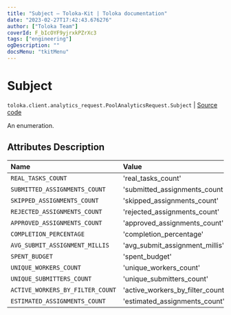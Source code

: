 ```yaml
---
title: "Subject — Toloka-Kit | Toloka documentation"
date: "2023-02-27T17:42:43.676276"
author: ["Toloka Team"]
coverId: F_bIcOYF9yjrxkPZrXc3
tags: ["engineering"]
ogDescription: ""
docsMenu: "tkitMenu"
---
```


# Subject
`toloka.client.analytics_request.PoolAnalyticsRequest.Subject` | [Source code](https://github.com/Toloka/toloka-kit/blob/v1.1.4/src/client/analytics_request.py#L51)

An enumeration.

## Attributes Description

| Name | Value | Description |
| :------| :-----------| :----------| 
`REAL_TASKS_COUNT`|'real_tasks_count'|
`SUBMITTED_ASSIGNMENTS_COUNT`|'submitted_assignments_count'|
`SKIPPED_ASSIGNMENTS_COUNT`|'skipped_assignments_count'|
`REJECTED_ASSIGNMENTS_COUNT`|'rejected_assignments_count'|
`APPROVED_ASSIGNMENTS_COUNT`|'approved_assignments_count'|
`COMPLETION_PERCENTAGE`|'completion_percentage'|
`AVG_SUBMIT_ASSIGNMENT_MILLIS`|'avg_submit_assignment_millis'|
`SPENT_BUDGET`|'spent_budget'|
`UNIQUE_WORKERS_COUNT`|'unique_workers_count'|
`UNIQUE_SUBMITTERS_COUNT`|'unique_submitters_count'|
`ACTIVE_WORKERS_BY_FILTER_COUNT`|'active_workers_by_filter_count'|
`ESTIMATED_ASSIGNMENTS_COUNT`|'estimated_assignments_count'|